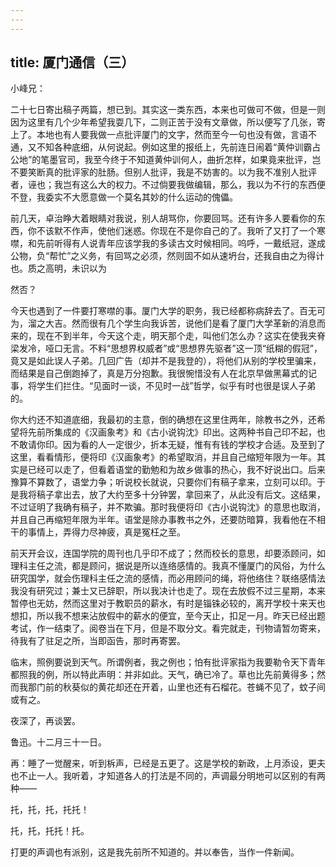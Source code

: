 ```yaml
---
---
---
```

title: 厦门通信（三）
---



小峰兄：

二十七日寄出稿子两篇，想已到。其实这一类东西，本来也可做可不做，但是一则因为这里有几个少年希望我耍几下，二则正苦于没有文章做，所以便写了几张，寄上了。本地也有人要我做一点批评厦门的文字，然而至今一句也没有做，言语不通，又不知各种底细，从何说起。例如这里的报纸上，先前连日闹着“黄仲训霸占公地”的笔墨官司，我至今终于不知道黄仲训何人，曲折怎样，如果竟来批评，岂不要笑断真的批评家的肚肠。但别人批评，我是不妨害的。以为我不准别人批评者，诬也；我岂有这么大的权力。不过倘要我做编辑，那么，我以为不行的东西便不登，我委实不大愿意做一个莫名其妙的什么运动的傀儡。

前几天，卓治睁大着眼睛对我说，别人胡骂你，你要回骂。还有许多人要看你的东西，你不该默不作声，使他们迷惑。你现在不是你自己的了。我听了又打了一个寒噤，和先前听得有人说青年应该学我的多读古文时候相同。呜呼，一戴纸冠，遂成公物，负“帮忙”之义务，有回骂之必须，然则固不如从速坍台，还我自由之为得计也。质之高明，未识以为

然否？

今天也遇到了一件要打寒噤的事。厦门大学的职务，我已经都称病辞去了。百无可为，溜之大吉。然而很有几个学生向我诉苦，说他们是看了厦门大学革新的消息而来的，现在不到半年，今天这个走，明天那个走，叫他们怎么办？这实在使我夹脊梁发冷，哑口无言。不料“思想界权威者”或“思想界先驱者”这一顶“纸糊的假冠”，竟又是如此误人子弟。几回广告（却并不是我登的），将他们从别的学校里骗来，而结果是自己倒跑掉了，真是万分抱歉。我很惋惜没有人在北京早做黑幕式的记事，将学生们拦住。“见面时一谈，不见时一战”哲学，似乎有时也很是误人子弟的。

你大约还不知道底细，我最初的主意，倒的确想在这里住两年，除教书之外，还希望将先前所集成的《汉画象考》和《古小说钩沈》印出。这两种书自己印不起，也不敢请你印。因为看的人一定很少，折本无疑，惟有有钱的学校才合适。及至到了这里，看看情形，便将印《汉画象考》的希望取消，并且自己缩短年限为一年。其实是已经可以走了，但看着语堂的勤勉和为故乡做事的热心，我不好说出口。后来豫算不算数了，语堂力争；听说校长就说，只要你们有稿子拿来，立刻可以印。于是我将稿子拿出去，放了大约至多十分钟罢，拿回来了，从此没有后文。这结果，不过证明了我确有稿子，并不欺骗。那时我便将印《古小说钩沈》的意思也取消，并且自己再缩短年限为半年。语堂是除办事教书之外，还要防暗算，我看他在不相干的事情上，弄得力尽神疲，真是冤枉之至。

前天开会议，连国学院的周刊也几乎印不成了；然而校长的意思，却要添顾问，如理科主任之流，都是顾问，据说是所以连络感情的。我真不懂厦门的风俗，为什么研究国学，就会伤理科主任之流的感情，而必用顾问的绳，将他络住？联络感情法我没有研究过；兼士又已辞职，所以我决计也走了。现在去放假不过三星期，本来暂停也无妨，然而这里对于教职员的薪水，有时是锱铢必较的，离开学校十来天也想扣，所以我不想来沾放假中的薪水的便宜，至今天止，扣足一月。昨天已经出题考试，作一结束了。阅卷当在下月，但是不取分文。看完就走，刊物请暂勿寄来，待我有了驻足之所，当即函告，那时再寄罢。

临末，照例要说到天气。所谓例者，我之例也；怕有批评家指为我要勒令天下青年都照我的例，所以特此声明：并非如此。天气，确已冷了。草也比先前黄得多；然而我那门前的秋葵似的黄花却还在开着，山里也还有石榴花。苍蝇不见了，蚊子间或有之。

夜深了，再谈罢。

鲁迅。十二月三十一日。

再：睡了一觉醒来，听到柝声，已经是五更了。这是学校的新政，上月添设，更夫也不止一人。我听着，才知道各人的打法是不同的，声调最分明地可以区别的有两种——

托，托，托，托托！

托，托，托托！托。

打更的声调也有派别，这是我先前所不知道的。并以奉告，当作一件新闻。